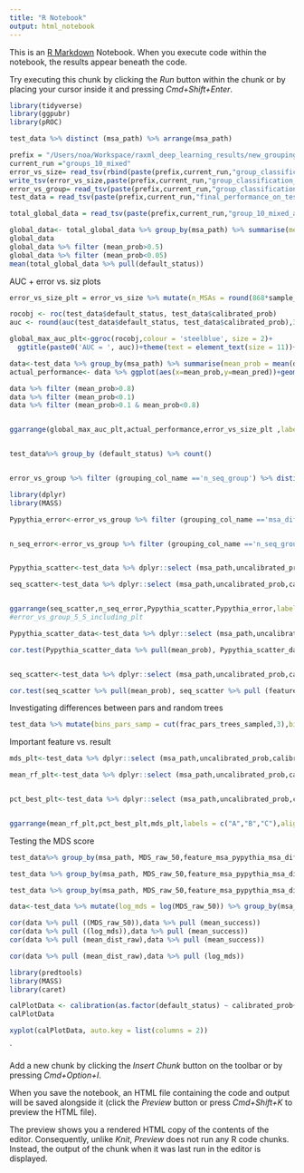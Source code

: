 ```yaml
---
title: "R Notebook"
output: html_notebook
---
```


This is an [R Markdown](http://rmarkdown.rstudio.com) Notebook. When you execute code within the notebook, the results appear beneath the code. 

Try executing this chunk by clicking the *Run* button within the chunk or by placing your cursor inside it and pressing *Cmd+Shift+Enter*. 

```r
library(tidyverse)
library(ggpubr)
library(pROC)


```

```r
test_data %>% distinct (msa_path) %>% arrange(msa_path)
```

```r

prefix = "/Users/noa/Workspace/raxml_deep_learning_results/new_grouping_test/Data_for_paper/only_outputs_folder"
current_run ="groups_10_mixed"
error_vs_size= read_tsv(rbind(paste(prefix,current_run,"group_classification_metrics_M_frac_1.0_RFE_False_large_grid_False_out_features_True.tsv", sep = "/"),paste(prefix,current_run,"group_classification_metrics_M_frac_0.85_RFE_False_large_grid_False_out_features_True.tsv", sep = "/"),paste(prefix,current_run,"group_classification_metrics_M_frac_0.7_RFE_False_large_grid_False_out_features_True.tsv", sep = "/"),paste(prefix,current_run,"group_classification_metrics_M_frac_0.5499999999999999_RFE_False_large_grid_False_out_features_True.tsv", sep = "/"),paste(prefix,current_run,"group_classification_metrics_M_frac_0.4_RFE_False_large_grid_False_out_features_True.tsv", sep = "/"),paste(prefix,current_run,"group_classification_metrics_M_frac_0.25_RFE_False_large_grid_False_out_features_True.tsv", sep = "/"),paste(prefix,current_run,"group_classification_metrics_M_frac_0.1_RFE_False_large_grid_False_out_features_True.tsv", sep = "/")))
write_tsv(error_vs_size,paste(prefix,current_run,"group_classification_metrics.tsv"))
error_vs_group= read_tsv(paste(prefix,current_run,"group_classification_group_metrics_M_frac_1.0_RFE_False_large_grid_False_out_features_True.tsv",sep = "/"))
test_data = read_tsv(paste(prefix,current_run,"final_performance_on_test_M_frac_1.0_RFE_True_large_grid_True_out_features_True.tsv",sep = "/"))

total_global_data = read_tsv(paste(prefix,current_run,"group_10_mixed_all_results.tsv",sep = "/"))


```

```r
global_data<- total_global_data %>% group_by(msa_path) %>% summarise(mean_prob = mean(default_status))
global_data
global_data %>% filter (mean_prob>0.5) 
global_data %>% filter (mean_prob<0.05)
mean(total_global_data %>% pull(default_status))
```


AUC + error vs. siz plots

```r
error_vs_size_plt = error_vs_size %>% mutate(n_MSAs = round(868*sample_fraction)) %>% ggplot(aes(x=n_MSAs, y = AUC))+geom_line()+ expand_limits(y = 0.5)+xlab("Number of MSAs")+ theme(text = element_text(size = 11))+ylab("AUC")+geom_point()

rocobj <- roc(test_data$default_status, test_data$calibrated_prob)
auc <- round(auc(test_data$default_status, test_data$calibrated_prob),3)

global_max_auc_plt<-ggroc(rocobj,colour = 'steelblue', size = 2)+
  ggtitle(paste0('AUC = ', auc))+theme(text = element_text(size = 11))+xlab("Specificity")

data<-test_data %>% group_by(msa_path) %>% summarise(mean_prob = mean(default_status), mean_pred = mean(calibrated_prob))
actual_performance<- data %>% ggplot(aes(x=mean_prob,y=mean_pred))+geom_point()+xlab("Fraction of succsssfull tree-searchs")+ theme(text = element_text(size = 11))+ylab("Mean predicted probability")+geom_point(colour = "black", fill = "white",alpha = 1/20,stroke =5 )

data %>% filter (mean_prob>0.8) 
data %>% filter (mean_prob<0.1)
data %>% filter (mean_prob>0.1 & mean_prob<0.8)


ggarrange(global_max_auc_plt,actual_performance,error_vs_size_plt ,labels = c("A","B","C"),align = "h", nrow = 2, ncol = 2 , legend = "bottom",vjust= 1)


test_data%>% group_by (default_status) %>% count()



```


```r
error_vs_group %>% filter (grouping_col_name =='n_seq_group') %>% distinct (grouping_col)
```

```r
library(dplyr)
library(MASS)

Pypythia_error<-error_vs_group %>% filter (grouping_col_name =='msa_difficulty_group') %>% ggplot(aes(y=grouping_col, x=AUC))+geom_col()+ expand_limits(y = c(0.5,1))+ylab('MSA difficulty')+ xlab('AUC')+theme(text = element_text(size = 11))


n_seq_error<-error_vs_group %>% filter (grouping_col_name =='n_seq_group') %>% mutate(grouping_col = factor(grouping_col, levels = c('(29.999, 46.0]','(46.0, 65.0]','(65.0, 104.0]','(104.0, 200.0]'))) %>% ggplot(aes(y=grouping_col, x=AUC))+geom_col()+ expand_limits(y = c(0.5,1))+ylab('Number of sequences')+xlab('AUC')+theme(text = element_text(size = 11))


Pypythia_scatter<-test_data %>% dplyr::select (msa_path,uncalibrated_prob,calibrated_prob,  feature_msa_pypythia_msa_difficulty) %>% group_by(msa_path,feature_msa_pypythia_msa_difficulty) %>% summarise(mean_prob = mean(calibrated_prob)) %>% ggplot(aes(x=feature_msa_pypythia_msa_difficulty, y = mean_prob))+geom_point()+xlab("MSA difficulty")+ylab("Predicted probability")+theme(text = element_text(size = 11))

seq_scatter<-test_data %>% dplyr::select (msa_path,uncalibrated_prob,calibrated_prob, feature_msa_n_seq, feature_msa_pypythia_msa_difficulty) %>% group_by(msa_path,feature_msa_n_seq,feature_msa_pypythia_msa_difficulty) %>% summarise(mean_prob = mean(calibrated_prob)) %>% ggplot(aes(x=feature_msa_n_seq, y = mean_prob))+geom_point()+xlab("Number of sequences")+ylab("Predicted probability")+theme(text = element_text(size = 11))


ggarrange(seq_scatter,n_seq_error,Pypythia_scatter,Pypythia_error,labels = c("A","B","C","D"),align = "h", nrow = 2, ncol = 2, legend = "bottom",vjust= 1)
#error_vs_group_5_5_including_plt


```

```r
Pypythia_scatter_data<-test_data %>% dplyr::select (msa_path,uncalibrated_prob,calibrated_prob, feature_msa_pypythia_msa_difficulty) %>% group_by(msa_path,feature_msa_pypythia_msa_difficulty) %>% summarise(mean_prob = mean(calibrated_prob)) 

cor.test(Pypythia_scatter_data %>% pull(mean_prob), Pypythia_scatter_data %>% pull (feature_msa_pypythia_msa_difficulty))


seq_scatter<-test_data %>% dplyr::select (msa_path,uncalibrated_prob,calibrated_prob, feature_msa_n_seq, feature_msa_pypythia_msa_difficulty) %>% group_by(msa_path,feature_msa_n_seq,feature_msa_pypythia_msa_difficulty) %>% summarise(mean_prob = mean(calibrated_prob))

cor.test(seq_scatter %>% pull(mean_prob), seq_scatter %>% pull (feature_msa_n_seq))
```




Investigating differences between pars and random trees

```r
test_data %>% mutate(bins_pars_samp = cut(frac_pars_trees_sampled,3),bins_n_seq = cut(feature_msa_pypythia_msa_difficulty,4)) %>% group_by(bins_pars_samp,bins_n_seq) %>% summarise(mean_prob = mean(calibrated_prob)) %>% ggplot(aes(x=bins_pars_samp, y =mean_prob, group =bins_n_seq, colour =bins_n_seq   ))+ geom_point()+geom_line()
```






Important feature vs. result
```r

mds_plt<-test_data %>% dplyr::select (msa_path,uncalibrated_prob,calibrated_prob, MDS_raw_30, feature_msa_n_seq, feature_msa_pypythia_msa_difficulty) %>% group_by(msa_path,feature_msa_n_seq,feature_msa_pypythia_msa_difficulty,MDS_raw_30) %>% summarise(mean_prob = mean(calibrated_prob)) %>% ggplot(aes(x=log(MDS_raw_30), y = mean_prob))+geom_point()+xlab("MDS stress score\nwith 30 dimensions")+ylab("Mean predicted probability")+theme(text = element_text(size = 11))

mean_rf_plt<-test_data %>% dplyr::select (msa_path,uncalibrated_prob,calibrated_prob,feature_mean_rf_final_trees, feature_msa_n_seq, feature_msa_pypythia_msa_difficulty)  %>% ggplot(aes(x=feature_mean_rf_final_trees, y = calibrated_prob))+geom_point(size = 0.1)+xlab("Mean RF distance\nacross final trees")+ylab("Predicted probability")+theme(text = element_text(size = 11))


pct_best_plt<-test_data %>% dplyr::select (msa_path,uncalibrated_prob,calibrated_prob,feature_mean_rf_final_trees, feature_msa_n_seq, feature_msa_pypythia_msa_difficulty, feature_pct_best)  %>% group_by(feature_pct_best) %>% summarise(mean_prob = mean(calibrated_prob)) %>%  ggplot(aes(x=feature_pct_best, y = mean_prob))+geom_point()+xlab("Fraction of trees reaching\nbest LL score")+ylab("Mean predicted probability")+theme(text = element_text(size = 11)) + geom_line()


ggarrange(mean_rf_plt,pct_best_plt,mds_plt,labels = c("A","B","C"),align = "h", nrow = 1, ncol = 3, legend = "bottom",vjust= 1)


```







Testing the MDS score

```r
test_data%>% group_by(msa_path, MDS_raw_50,feature_msa_pypythia_msa_difficulty) %>% summarise(mean_success = mean(default_status)) %>% ggplot(aes(x=(feature_msa_pypythia_msa_difficulty), y = mean_success))+geom_point()

test_data %>% group_by(msa_path, MDS_raw_50,feature_msa_pypythia_msa_difficulty) %>% summarise(mean_success = mean(default_status)) %>% ggplot(aes(x=log(MDS_raw_50), y = mean_success))+geom_point()

test_data %>% group_by(msa_path, MDS_raw_50,feature_msa_pypythia_msa_difficulty,mean_dist_raw) %>% summarise(mean_success = mean(default_status)) %>% ggplot(aes(x=mean_dist_raw, y = mean_success))+geom_point()

data<-test_data %>% mutate(log_mds = log(MDS_raw_50)) %>% group_by(msa_path,MDS_raw_50, mean_dist_raw,feature_msa_pypythia_msa_difficulty, log_mds) %>% summarise(mean_success = mean(default_status)) 

cor(data %>% pull ((MDS_raw_50)),data %>% pull (mean_success))
cor(data %>% pull ((log_mds)),data %>% pull (mean_success))
cor(data %>% pull (mean_dist_raw),data %>% pull (mean_success))

cor(data %>% pull (mean_dist_raw),data %>% pull (log_mds))
```



```r
library(predtools)
library(MASS)
library(caret)

calPlotData <- calibration(as.factor(default_status) ~ calibrated_prob+uncalibrated_prob, data = test_data, class = "1")
calPlotData

xyplot(calPlotData, auto.key = list(columns = 2))
```



`




Add a new chunk by clicking the *Insert Chunk* button on the toolbar or by pressing *Cmd+Option+I*.

When you save the notebook, an HTML file containing the code and output will be saved alongside it (click the *Preview* button or press *Cmd+Shift+K* to preview the HTML file). 

The preview shows you a rendered HTML copy of the contents of the editor. Consequently, unlike *Knit*, *Preview* does not run any R code chunks. Instead, the output of the chunk when it was last run in the editor is displayed.
